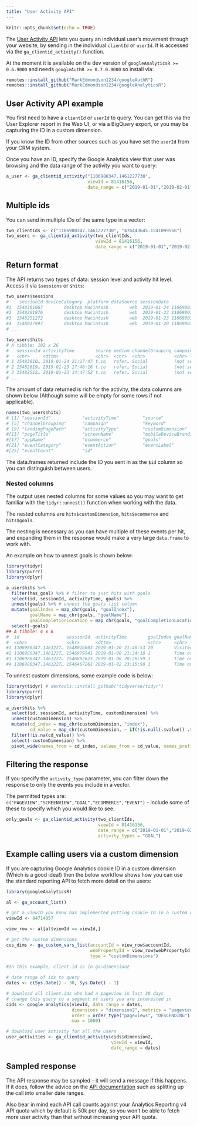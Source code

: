 ```yaml
---
title: "User Activity API"
---
```


```r
knitr::opts_chunk$set(echo = TRUE)
```

The [User Activity API](https://developers.google.com/analytics/devguides/reporting/core/v4/rest/v4/userActivity/search) lets you query an individual user's movement through your website, by sending in the individual `clientId` or `userId`.  It is accessed via the `ga_clientid_activity()` function.

At the moment it is available on the dev version of `googleAnalyticsR >= 0.6.9000` and needs `googleAuthR >= 0.7.0.9000` so install via:

```r
remotes::install_github("MarkEdmondson1234/googleAuthR")
remotes::install_github("MarkEdmondson1234/googleAnalyticsR")
```

## User Activity API example

You first need to have a `clientId` or `userId` to query.  You can get this via the User Explorer report in the Web UI, or via a BigQuery export, or you may be capturing the ID in a custom dimension.  

If you know the ID from other sources such as you have set the `userId` from your CRM system.

Once you have an ID, specify the Google Analytics view that user was browsing and the data range of the activity you want to query:

```r
a_user <- ga_clientid_activity("1106980347.1461227730",
                               viewId = 81416156, 
                               date_range = c("2019-01-01","2019-02-01"))
```

## Multiple ids

You can send in multiple IDs of the same type in a vector:

```r
two_clientIds <- c("1106980347.1461227730", "476443645.1541099566")
two_users <- ga_clientid_activity(two_clientIds,
                                  viewId = 81416156, 
                                  date_range = c("2019-01-01","2019-02-01"))
```

## Return format

The API returns two types of data: session level and activity hit level.  Access it via `$sessions` or `$hits`:

```r
two_users$sessions
#    sessionId deviceCategory  platform dataSource sessionDate                    id
#1  1548361067        desktop Macintosh        web  2019-01-24 1106980347.1461227730
#2  1548261976        desktop Macintosh        web  2019-01-23 1106980347.1461227730
#3  1548251272        desktop Macintosh        web  2019-01-23 1106980347.1461227730
#4  1548017997        desktop Macintosh        web  2019-01-20 1106980347.1461227730
# ...

two_users$hits
# A tibble: 102 x 26
#   sessionId activityTime        source medium channelGrouping campaign keyword hostname
#   <chr>     <dttm>              <chr>  <chr>  <chr>           <chr>    <chr>   <chr>   
# 1 15483610… 2019-01-24 21:17:47 t.co   refer… Social          (not se… (not s… code.ma…
# 2 15482619… 2019-01-23 17:46:16 t.co   refer… Social          (not se… (not s… code.ma…
# 3 15482512… 2019-01-23 14:47:52 t.co   refer… Social          (not se… (not s… code.ma…
# ...
```

The amount of data returned is rich for the activity, the data columns are shown below (Although some will be empty for some rows if not applicable).  

```r
names(two_users$hits)
# [1] "sessionId"            "activityTime"         "source"               "medium"              
# [5] "channelGrouping"      "campaign"             "keyword"              "hostname"            
# [9] "landingPagePath"      "activityType"         "customDimension"      "pagePath"            
#[13] "pageTitle"            "screenName"           "mobileDeviceBranding" "mobileDeviceModel"   
#[17] "appName"              "ecommerce"            "goals"                "has_goal"            
#[21] "eventCategory"        "eventAction"          "eventLabel"           "eventValue"          
#[25] "eventCount"           "id" 
```

The data.frames returned include the ID you sent in as the `$id` column so you can distinguish between users.

### Nested columns

The output uses nested columns for some values so you may want to get familiar with the `tidyr::unnest()` function when working with the data.

The nested columns are `hits$customDimension`, `hits$ecommerce` and `hits$goals`.

The nesting is necessary as you can have multiple of these events per hit, and expanding them in the response would make a very large `data.frame` to work with.

An example on how to unnest goals is shown below:

```r
library(tidyr)
library(purrr)
library(dplyr)

a_user$hits %>% 
  filter(has_goal) %>% # filter to just hits with goals
  select(id, sessionId, activityTime, goals) %>% 
  unnest(goals) %>% # unnest the goals list column
  mutate(goalIndex = map_chr(goals, "goalIndex"), 
         goalName = map_chr(goals, "goalName"), 
         goalCompletionLocation = map_chr(goals, "goalCompletionLocation")) %>%
  select(-goals)
## A tibble: 4 x 6
#  id                  sessionId  activityTime        goalIndex goalName           goalCompletionLocation                
#  <chr>               <chr>      <dttm>              <chr>     <chr>              <chr>                                 
#1 1106980347.1461227… 1548016803 2019-01-20 21:40:53 20        Visited over 4 pa… /googleAnalyticsR/articles/setup.html 
#2 1106980347.1461227… 1546979541 2019-01-08 21:34:18 1         Time over a minut… /googleAnalyticsR/articles/ganalytics…
#3 1106980347.1461227… 1546802623 2019-01-06 20:26:59 1         Time over a minut… /googleAnalyticsR/articles/v4.html    
#4 1106980347.1461227… 1546467261 2019-01-02 23:15:50 1         Time over a minut… /googleAnalyticsR/   
```

To unnest custom dimensions, some example code is below:

```r
library(tidyr) # devtools::install_github("tidyverse/tidyr")
library(purrr)
library(dplyr)

a_user$hits %>% 
  select(id, sessionId, activityTime, customDimension) %>% 
  unnest(customDimension) %>% 
  mutate(cd_index = map_chr(customDimension, "index"), 
         cd_value = map_chr(customDimension, ~ if(!is.null(.$value)) .$value else NA_character_)) %>%
  filter(!is.na(cd_value)) %>%
  select(-customDimension) %>%
  pivot_wide(names_from = cd_index, values_from = cd_value, names_prefix = "customDim")
```

## Filtering the response

If you specify the `activity_type` parameter, you can filter down the response to only the events you include in a vector.  

The permitted types are: `c("PAGEVIEW","SCREENVIEW","GOAL","ECOMMERCE","EVENT")` - include some of these to specify which you would like to see.

```r
only_goals <- ga_clientid_activity(two_clientIds,
                                   viewId = 81416156, 
                                   date_range = c("2019-01-01","2019-02-01"),
                                   activity_types = "GOAL")
```

## Example calling users via a custom dimension

If you are capturing Google Analytics cookie ID in a custom dimension (Which is a good idea!) then the below workflow shows how you can use the standard reporting API to fetch more detail on the users:

```r
library(googleAnalyticsR)

al <- ga_account_list()

# get a viewID you know has implemented putting cookie ID in a custom dimension
viewId <- 84714057

view_row <- al[al$viewId == viewId,]

# get the custom dimensions
cus_dims <- ga_custom_vars_list(accountId = view_row$accountId,
                                webPropertyId = view_row$webPropertyId,
                                type = "customDimensions")
                                
#In this example, client.id is in ga:dimension2

# date range of ids to query
dates <- c(Sys.Date() - 30, Sys.Date() - 1)

# download all client.ids who had a pageview in last 30 days
# change this query to a segment of users you are interested in
cids <- google_analytics(viewId, date_range = dates,
                         dimensions = "dimension2", metrics = "pageviews",
                         order = order_type("pageviews", "DESCENDING"),
                         max = 1000)

# download user activity for all the users
user_activities <- ga_clientid_activity(cids$dimension2,
                                        viewId = viewId,
                                        date_range = dates)

```


## Sampled response

The API response may be sampled - it will send a message if this happens.  If it does, follow the advice on the [API documentation](https://developers.google.com/analytics/devguides/reporting/core/v4/user-reporting) such as splitting up the call into smaller date ranges. 

Also bear in mind each API call counts against your Analytics Reporting v4 API quota which by default is 50k per day, so you won't be able to fetch more user activity than that without increasing your API quota. 


